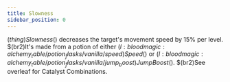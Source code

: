 ```yaml
---
title: Slowness
sidebar_position: 0
---
```



$(thing)Slowness$() decreases the target's movement speed by 15% per level. $(br2)It's made from a potion of either $(l:bloodmagic:alchemy_table/potion_flasks/vanilla/speed)Speed$() or $(l:bloodmagic:alchemy_table/potion_flasks/vanilla/jump_boost)Jump Boost$(). $(br2)See overleaf for Catalyst Combinations.

